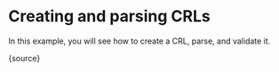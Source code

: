 
# Creating and parsing CRLs

In this example, you will see how to create a CRL, parse, and validate it.

<CodeBlock language="ts">
  {source}
</CodeBlock>
